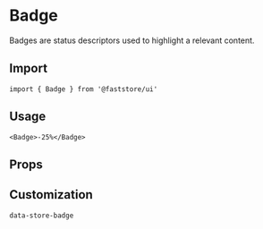 
# Badge

Badges are status descriptors used to highlight a relevant content.

## Import

```tsx
import { Badge } from '@faststore/ui'
```

## Usage

```tsx live
<Badge>-25%</Badge>
```

## Props

<PropsComponent
    name="testId"
    type= "string"
    description="ID to find this component in testing tools (e.g.: cypress, testing library, and jest)."
    defaultValue="store-badge"
/>

## Customization

`data-store-badge`
